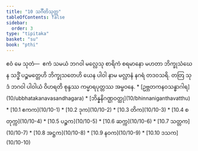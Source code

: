 ```yaml
---
title: "10 သင်္ဂီတိသုတ္တ"
tableOfContents: false
sidebar:
  order: 3
type: "tipitaka"
basket: "su"
book: "pthi"
---
```



<DynamicBreadcrumb />

<Division number="296" book="pthi">

<Paragraph number="773" book="pthi">
ဧဝံ မေ သုတံ—  ဧကံ သမယံ ဘဂဝါ မလ္လေသု စာရိကံ စရမာနော မဟတာ ဘိက္ခုသံဃေန သဒ္ဓိံ ပဉ္စမတ္တေဟိ ဘိက္ခုသတေဟိ ယေန ပါဝါ နာမ မလ္လာနံ နဂရံ တဒဝသရိ. တတြ သုဒံ ဘဂဝါ ပါဝါယံ ဝိဟရတိ စုန္ဒဿ ကမ္မာရပုတ္တဿ အမ္ဗဝနေ.

</Paragraph>
</Division>

<TableOfContents book="pthi" section="10">
* [ဥဗ္ဘတကနဝသန္ဓာဂါရ](10/ubbhatakanavasandhagara)
* [ဘိန္နနိဂဏ္ဌဝတ္ထု](10/bhinnaniganthavatthu)
* [10.1 ဧကက](10/10-1)
* [10.2 ဒုက](10/10-2)
* [10.3 တိက](10/10-3)
* [10.4 စတုက္က](10/10-4)
* [10.5 ပဉ္စက](10/10-5)
* [10.6 ဆက္က](10/10-6)
* [10.7 သတ္တက](10/10-7)
* [10.8 အဋ္ဌက](10/10-8)
* [10.9 နဝက](10/10-9)
* [10.10 ဒသက](10/10-10)
</TableOfContents>